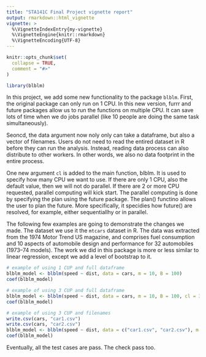 ```yaml
---
title: "STA141C Final Project vignette report"
output: rmarkdown::html_vignette
vignette: >
  %\VignetteIndexEntry{my-vignette}
  %\VignetteEngine{knitr::rmarkdown}
  %\VignetteEncoding{UTF-8}
---
```


```r
knitr::opts_chunk$set(
  collapse = TRUE,
  comment = "#>"
)
```

```r
library(blblm)
```

In this project, we add some new functionality to the package `blblm`. First, the original package can only run on 1 CPU. In this new version, furrr and future packages allow us to run the functions on multiple CPU. It can save lots of time when we do jobs parallel (like 10 people are doing the same task simultaneously). 

Seoncd, the data argument now noly only can take a dataframe, but also a vector of filenames. Users do not need to read the entired dataset in R before they can run the analysis. Instead, reading data process can also distribute to other workers. In other words, we also no data footprint in the entire process. 

One new argument `cl` is added to the main function, blblm. It is used to specify how many CPU we want to use. If there are only 1 CPU, also the default value, then we will not do parallel. If there are 2 or more CPU requested, parallel computing will kick start. The parallel computing is done by specifying the plan using the future package. The plan() functino allows the user to plan the future. More specifically, it specidies how future() are resolved, for example, either sequentiallhy or in parallel. 

The following few examples are going to demonstrate the changes we made. The dataset we use it the `mtcars` dataset in R. The data was extracted from the 1974 Motor Trend US magazine, and comprises fuel consumption and 10 aspects of automobile design and performance for 32 automobiles (1973–74 models). The work we did in this package is more or less similar to linear regression, except we add a level of bootstrap to it. 

```r
# example of using 1 CUP and full dataframe
blblm_model <- blblm(speed ~ dist, data = cars, m = 10, B = 100)
coef(blblm_model)
```

```r
# example of using 3 CUP and full dataframe
blblm_model <- blblm(speed ~ dist, data = cars, m = 10, B = 100, cl = 3)
coef(blblm_model)
```

```r
# example of using 3 CUP and filenames
write.csv(cars, "car1.csv")
write.csv(cars, "car2.csv")
blblm_model <- blblm(speed ~ dist, data = c("car1.csv", "car2.csv"), m = 10, B = 100, cl = 3)
coef(blblm_model)
```

Eventually, all the test cases are pass. The check pass too. 
